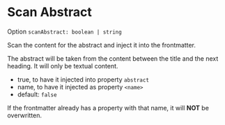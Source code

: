 # Scan Abstract

Option `scanAbstract: boolean | string`

Scan the content for the abstract and inject it into the frontmatter.

The abstract will be taken from the content between the title and the next
heading. It will only be textual content.

- true, to have it injected into property `abstract`
- name, to have it injected as property `<name>`
- default: `false`

If the frontmatter already has a property with that name, it will **NOT** be overwritten.
